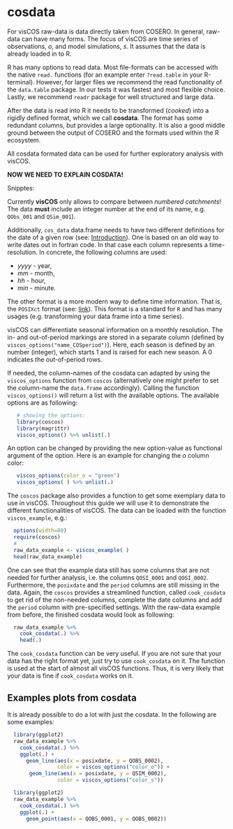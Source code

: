 # cosdata
For visCOS raw-data is data directly taken from COSERO. In general, raw-data
can have many forms. The focus of visCOS are time series of observations, $o$,
and model simulations, $s$. It assumes that the data is already loaded in to R.

R has many options to read data. Most file-formats can be accessed with the
native `read.` functions (for an example enter `?read.table` in your R-terminal).
However, for larger files we recommend the read functionality of the
`data.table` package. In our tests it was fastest and most flexible choice.
Lastly, we recommend `readr` package for well structured and large data.

After the data is read into R it needs to be transformed (*cooked*) into a
rigidly defined format, which we call **cosdata**. The format has some redundant
columns, but provides a large optionality. It is also a good middle ground
between the output of COSERO and the formats used within the R ecosystem.

All cosdata formated data can be used for further exploratory analysis with
visCOS.

**NOW WE NEED TO EXPLAIN COSDATA!**

Snipptes:


Currently **visCOS** only allows to compare between *numbered catchments*! The
data **must** include an integer number at the end of its name, e.g.
`QObs_001` and `QSim_001`).

Additionally, `cos_data` data.frame needs to have two different definitions for
the date of a given row (see: [Introduction](introduction.html)). One is based
on an old way to write dates out in fortran code. In that case each column
represents a time-resolution. In concrete, the following columns are used:

-  *yyyy* - year,
- *mm* - month,
- *hh* - hour,
- *min* - minute.

The other format is a more modern way to define time information. That is,
the `POSIXct` format (see: [link](https://stat.ethz.ch/R-manual/R-devel/library/base/html/as.POSIXlt.html)).
This format is a standard for `R` and has many usages (e.g. transforming your
data frame into a time series).

visCOS can differentiate seasonal information on a monthly
resolution. The in- and out-of-period markings are stored in a separate column
(defined by `viscos_options("name_COSperiod")`). Here, each season is defined
by an number (integer), which starts 1 and is raised for each new season. A 0
indicates the out-of-period rows.

If needed, the column-names of the cosdata can adapted by using the
`viscos_options` function from `coscos` (alternatively one might prefer to set
the column-name the `data.frame` accordingly). Calling the function
`viscos_options()` will return a list with the available options. The available
options are as following:
```r
   # showing the options:
   library(coscos)
   library(magrittr)
   viscos_options() %>% unlist(.)
```

An option can be changed by providing the new option-value as functional
argument of the option. Here is an example for changing the $o$ column color:
```r
   viscos_options(color_o = "green")
   viscos_options( ) %>% unlist(.)
```

The `coscos` package also provides a function to get some exemplary data to use
in visCOS. Throughout this guide we will use it to demonstrate the different
functionalities of visCOS. The data can be loaded with the function
`viscos_example`, e.g.:
```r
  options(width=80)
  require(coscos)
  #
  raw_data_example <- viscos_example( )
  head(raw_data_example)
```

One can see that the example data still has some columns that are not needed for
further analysis, i.e. the columns `QOSI_0001` and `QOSI_0002`. Furthermore,
the `posixdate` and the `period` columns are still missing in the data. Again,
the `coscos` provides a streamlined function, called `cook_cosdata` to get rid
of the non-needed columns, complete the date columns and add the `period`
column with pre-specified settings. With the raw-data example from before, the
finished cosdata would look as following:
```r
  raw_data_example %>%
    cook_cosdata(.) %>%
    head(.)
```

The `cook_cosdata` function can be very useful. If you are not sure that your
data has the right format yet, just try to use `cook_cosdata` on it. The function
is used at the start of almost all visCOS functions. Thus, it is very likely
that your data is fine if `cook_cosdata` works on it.

## Examples plots from cosdata
It is already possible to do a lot with just the cosdata. In the following are 
some examples:
```r
  library(ggplot2)
  raw_data_example %>%
    cook_cosdata(.) %>%
    ggplot(.) +
      geom_line(aes(x = posixdate, y = QOBS_0002),
                color = viscos_options("color_o")) +
       geom_line(aes(x = posixdate, y = QSIM_0002),
                color = viscos_options("color_s"))   
```

```r
  library(ggplot2)
  raw_data_example %>%
    cook_cosdata(.) %>%
    ggplot(.) +
      geom_point(aes(x = QOBS_0001, y = QOBS_0002))  
```